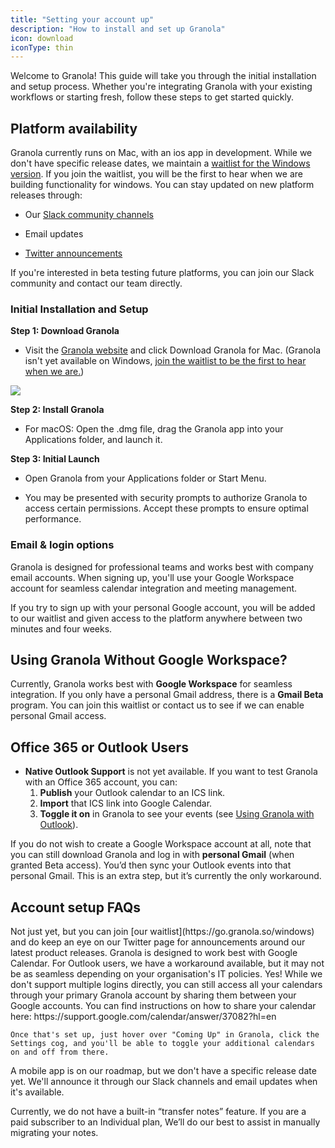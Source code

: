 ```yaml
---
title: "Setting your account up"
description: "How to install and set up Granola"
icon: download
iconType: thin
---
```


Welcome to Granola! This guide will take you through the initial installation and setup process. Whether you're integrating Granola with your existing workflows or starting fresh, follow these steps to get started quickly.

## Platform availability

Granola currently runs on Mac, with an ios app in development. While we don't have specific release dates, we maintain a [waitlist for ](https://tally.so/r/3EXKgL?utm_source=email%2Cweb)[the Windows version](https://tally.so/r/3EXKgL?utm_source=email%2Cweb). If you join the waitlist, you will be the first to hear when we are building functionality for windows. You can stay updated on new platform releases through:

* Our [Slack community channels](https://join.slack.com/t/meetgranola/shared_invite/zt-2toq0kcts-uaUMQMWkeVMWSk4N_EhZ7A)

* Email updates

* [Twitter announcements](https://x.com/meetgranola)

If you're interested in beta testing future platforms, you can join our Slack community and contact our team directly.

### **Initial Installation and Setup**

**Step 1: Download Granola**

* Visit the [Granola website](https://granola.so/) and click Download Granola for Mac. (Granola isn't yet available on Windows, [join the waitlist to be the first to hear when we are.](https://tally.so/r/3EXKgL?utm_source=email%2Cweb))

![](/images/downloadimage.png)

**Step 2: Install Granola**

* For macOS: Open the .dmg file, drag the Granola app into your Applications folder, and launch it.

**Step 3: Initial Launch**

* Open Granola from your Applications folder or Start Menu.

* You may be presented with security prompts to authorize Granola to access certain permissions. Accept these prompts to ensure optimal performance.

### Email & login options

Granola is designed for professional teams and works best with company email accounts. When signing up, you'll use your Google Workspace account for seamless calendar integration and meeting management.

<Info>
  If you try to sign up with your personal Google account, you will be added to our waitlist and given access to the platform anywhere between two minutes and four weeks.&#x20;
</Info>

## Using Granola Without Google Workspace?

Currently, Granola works best with **Google Workspace** for seamless integration. If you only have a personal Gmail address, there is a **Gmail Beta** program. You can join this waitlist or contact us to see if we can enable personal Gmail access.

## Office 365 or Outlook Users
- **Native Outlook Support** is not yet available. If you want to test Granola with an Office 365 account, you can:
  1. **Publish** your Outlook calendar to an ICS link.
  2. **Import** that ICS link into Google Calendar.
  3. **Toggle it on** in Granola to see your events (see [Using Granola with Outlook](/docs/integrations/using-granola-with-outlook)).

If you do not wish to create a Google Workspace account at all, note that you can still download Granola and log in with **personal Gmail** (when granted Beta access). You’d then sync your Outlook events into that personal Gmail. This is an extra step, but it’s currently the only workaround.


## Account setup FAQs


<AccordionGroup>
  <Accordion title="Can I use Granola on Windows?">
    Not just yet, but you can join [our waitlist](https://go.granola.so/windows) and do keep an eye on our Twitter page for announcements around our latest product releases.
  </Accordion>

  <Accordion title="Does Granola work with calendars other than Google Calendar?">
    Granola is designed to work best with Google Calendar. For Outlook users, we have a workaround available, but it may not be as seamless depending on your organisation's IT policies.
  </Accordion>

  <Accordion title="Can I use Granola with multiple Google accounts?">
    Yes! While we don't support multiple logins directly, you can still access all your calendars through your primary Granola account by sharing them between your Google accounts. You can find instructions on how to share your calendar here: https://support.google.com/calendar/answer/37082?hl=en

    Once that's set up, just hover over "Coming Up" in Granola, click the Settings cog, and you'll be able to toggle your additional calendars on and off from there.
  </Accordion>

  <Accordion title="Is there a mobile app for Granola?">
    A mobile app is on our roadmap, but we don't have a specific release date yet. We'll announce it through our Slack channels and email updates when it's available.
  </Accordion>

<Accordion title="I left my company; can I move my existing notes to a new email?">
  <p>Currently, we do not have a built-in “transfer notes” feature. If you are a paid subscriber to an Individual plan, 
  </ul>
  We’ll do our best to assist in manually migrating your notes.</p>
</Accordion>


</AccordionGroup>
